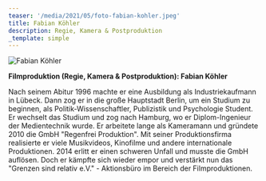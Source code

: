 ```yaml
---
teaser: '/media/2021/05/foto-fabian-kohler.jpeg'
title: Fabian Köhler
description: Regie, Kamera & Postproduktion
_template: simple
---
```


![Fabian Köhler](/media/2021/05/foto-fabian-kohler.jpeg 'Fabian Köhler')

**Filmproduktion (Regie, Kamera & Postproduktion): Fabian Köhler**

Nach seinem Abitur 1996 machte er eine Ausbildung als Industriekaufmann in Lübeck. Dann zog er in die große Hauptstadt Berlin, um ein Studium zu beginnen, als Politik-Wissenschaftler, Publizistik und Psychologie Student. Er wechselt das Studium und zog nach Hamburg, wo er Diplom-Ingenieur der Medientechnik wurde. Er arbeitete lange als Kameramann und gründete 2010 die GmbH "Regenfrei Produktion". Mit seiner Produktionsfirma realisierte er viele Musikvideos, Kinofilme und andere internationale Produktionen. 2014 erlitt er einen schweren Unfall und musste die GmbH auflösen. Doch er kämpfte sich wieder empor und verstärkt nun das "Grenzen sind relativ e.V." - Aktionsbüro im Bereich der Filmproduktionen.
